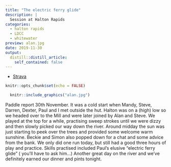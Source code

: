 ```yaml
---
title: "The electric ferry glide"
description: |
  Session at Halton Rapids
categories:
  - halton rapids
  - LDCC
  - whitewater
preview: alan.jpg
date: 2019-11-30
output:
  distill::distill_article:
    self_contained: false
---
```


- [Strava](https://www.strava.com/activities/2902107857)

```r
knitr::opts_chunk$set(echo = FALSE)
```

```r
  knitr::include_graphics("alan.jpg")
```
Paddle report 30th November. It was a cold start when Mandy, Steve, Darren, Dexter, Paul and I met outside the hut. Halton was on a (high) low so we headed over to the Mill and were later joined by Alan and Steve. We played at the top for a while, practising sweep strokes until we were dizzy and then slowly picked our way down the river. Around midday the sun was just starting to peek over the trees and provided some welcome warm sunshine. Beckie and Simon also popped down for a chat and some advice from the bank. We only did one run today, but still had a good three hours of play and practice. Skills practised included Paul's elusive "electric ferry glide" ( you'll have to ask him...) Another great day on the river and we've definitely earned our dinner and pints tonight.
